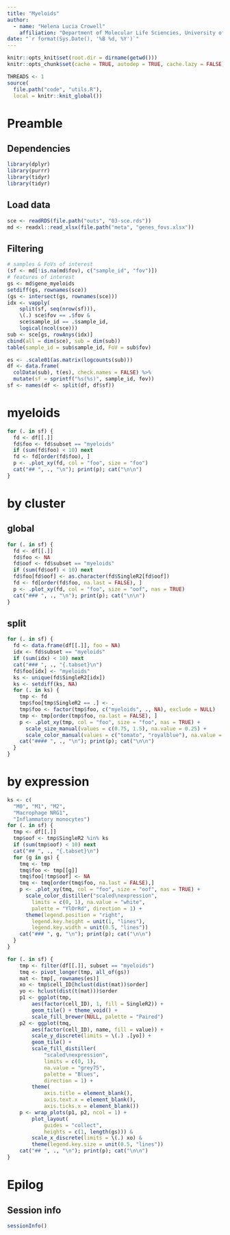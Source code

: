 ```yaml
---
title: "Myeloids"
author: 
  - name: "Helena Lucia Crowell"
    affiliation: "Department of Molecular Life Sciencies, University of Zurich, Zurich, Switzerland"
date: "`r format(Sys.Date(), '%B %d, %Y')`"
---
```


```r
knitr::opts_knit$set(root.dir = dirname(getwd()))
knitr::opts_chunk$set(cache = TRUE, autodep = TRUE, cache.lazy = FALSE)
```

```r
THREADS <- 1
source(
  file.path("code", "utils.R"), 
  local = knitr::knit_global())
```

# Preamble

## Dependencies

```r
library(dplyr)
library(purrr)
library(tidyr)
library(tidyr)
```

## Load data

```r
sce <- readRDS(file.path("outs", "03-sce.rds"))
md <- readxl::read_xlsx(file.path("meta", "genes_fovs.xlsx"))
```

## Filtering

```r
# samples & FoVs of interest
(sf <- md[!is.na(md$fov), c("sample_id", "fov")])
# features of interest
gs <- md$gene_myeloids
setdiff(gs, rownames(sce)) 
(gs <- intersect(gs, rownames(sce)))
idx <- vapply(
    split(sf, seq(nrow(sf))), 
    \(.) sce$fov == .$fov & 
    sce$sample_id == .$sample_id,
    logical(ncol(sce)))
sub <- sce[gs, rowAnys(idx)]
cbind(all = dim(sce), sub = dim(sub))
table(sample_id = sub$sample_id, FoV = sub$fov)
```

```r
es <- .scale01(as.matrix(logcounts(sub)))
df <- data.frame(
  colData(sub), t(es), check.names = FALSE) %>% 
  mutate(sf = sprintf("%s(%s)", sample_id, fov))
sf <- names(df <- split(df, df$sf))
```

# myeloids {.tabset}

```r
for (. in sf) {
  fd <- df[[.]]
  fd$foo <- fd$subset == "myeloids"
  if (sum(fd$foo) < 10) next
  fd <- fd[order(fd$foo), ]
  p <- .plot_xy(fd, col = "foo", size = "foo")
  cat("## ", ., "\n"); print(p); cat("\n\n")
}
```

# by cluster

## global {.tabset}

```r
for (. in sf) {
  fd <- df[[.]]
  fd$foo <- NA
  fd$oof <- fd$subset == "myeloids"
  if (sum(fd$oof) < 10) next
  fd$foo[fd$oof] <- as.character(fd$SingleR2[fd$oof])
  fd <- fd[order(fd$foo, na.last = FALSE), ]
  p <- .plot_xy(fd, col = "foo", size = "oof", nas = TRUE)
  cat("### ", ., "\n"); print(p); cat("\n\n")
}
```

## split {.tabset}

```r
for (. in sf) {
  fd <- data.frame(df[[.]], foo = NA)
  idx <- fd$subset == "myeloids"
  if (sum(idx) < 10) next
  cat("### ", ., "{.tabset}\n")
  fd$foo[idx] <- "myeloids"
  ks <- unique(fd$SingleR2[idx])
  ks <- setdiff(ks, NA)
  for (. in ks) {
    tmp <- fd
    tmp$foo[tmp$SingleR2 == .] <- .
    tmp$foo <- factor(tmp$foo, c("myeloids", ., NA), exclude = NULL)
    tmp <- tmp[order(tmp$foo, na.last = FALSE), ]
    p <- .plot_xy(tmp, col = "foo", size = "foo", nas = TRUE) +
      scale_size_manual(values = c(0.75, 1.5), na.value = 0.25) +
      scale_color_manual(values = c("tomato", "royalblue"), na.value = "white")
    cat("#### ", ., "\n"); print(p); cat("\n\n")
  }
}
```

# by expression {.tabset}

```r
ks <- c(
  "M0", "M1", "M2", 
  "Macrophage NRG1", 
  "Inflammatory monocytes")
for (. in sf) {
  tmp <- df[[.]]
  tmp$oof <- tmp$SingleR2 %in% ks
  if (sum(tmp$oof) < 10) next
  cat("## ", ., "{.tabset}\n")
  for (g in gs) {
    tmq <- tmp
    tmq$foo <- tmp[[g]]
    tmq$foo[!tmp$oof] <- NA
    tmq <- tmq[order(tmq$foo, na.last = FALSE),]
    p <- .plot_xy(tmq, col = "foo", size = "oof", nas = TRUE) +
      scale_color_distiller("scaled\nexpression", 
        limits = c(0, 1), na.value = "white",
        palette = "YlOrRd", direction = 1) +
      theme(legend.position = "right",   
        legend.key.height = unit(1, "lines"),
        legend.key.width = unit(0.5, "lines"))
    cat("### ", g, "\n"); print(p); cat("\n\n")
  }
}
```

```r
for (. in sf) {
    tmp <- filter(df[[.]], subset == "myeloids")
    tmq <- pivot_longer(tmp, all_of(gs))
    mat <- tmp[, rownames(es)]
    xo <- tmp$cell_ID[hclust(dist(mat))$order]
    yo <- hclust(dist(t(mat)))$order
    p1 <- ggplot(tmp, 
        aes(factor(cell_ID), 1, fill = SingleR2)) +
        geom_tile() + theme_void() +
        scale_fill_brewer(NULL, palette = "Paired") 
    p2 <- ggplot(tmq,
        aes(factor(cell_ID), name, fill = value)) +
        scale_y_discrete(limits = \(.) .[yo]) +
        geom_tile() +
        scale_fill_distiller(
            "scaled\nexpression",
            limits = c(0, 1),
            na.value = "grey75", 
            palette = "Blues",
            direction = 1) +
        theme(
            axis.title = element_blank(),
            axis.text.x = element_blank(),
            axis.ticks.x = element_blank())
    p <- wrap_plots(p1, p2, ncol = 1) +
        plot_layout(
            guides = "collect", 
            heights = c(1, length(gs))) &
        scale_x_discrete(limits = \(.) xo) & 
        theme(legend.key.size = unit(0.5, "lines"))
    cat("## ", ., "\n"); print(p); cat("\n\n")
}
```

# Epilog

## Session info

```r
sessionInfo()
```
